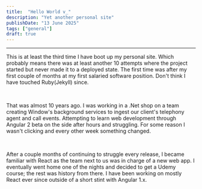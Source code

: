 ```yaml
---
title:  "Hello World v_"
description: "Yet another personal site"
publishDate: "13 June 2025"  
tags: ["general"]
draft: true
---
```


<hr />

This is at least the third time I have boot up my personal site. Which probably 
means there was at least another 10 attempts where the project started but never 
made it to a deployed state. The first time was after my first couple of months 
at my first salaried software position. Don't think I have touched Ruby(Jekyll) 
since.

<br />

That was almost 10 years ago. I was working in a .Net shop on a team creating 
Window's background services to ingest our client's telephony agent and call events. 
Attempting to learn web development through Angular 2 beta on the side after hours 
and struggling. For some reason I wasn't clicking and every other week something changed.

<br />

After a couple months of continuing to struggle every release, I became familiar with 
React as the team next to us was in charge of a new web app. I eventually went home one 
of the nights and decided to get a Udemy course; the rest was history from there. I 
have been working on mostly React ever since outside of a short stint with Angular 1.x.

<br />